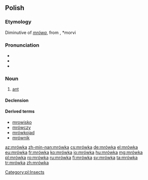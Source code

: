 ==Polish==

===Etymology===
Diminutive of ''[[mrówa]]'', from {{proto|Slavic|morvъ|lang=pl}}, *morvi

===Pronunciation===
* {{IPA|/ˈmrufka/|lang=pl}}
* {{audio|pl-mrówka.ogg|audio}}
* {{rhymes|ufka|lang=pl}}

===Noun===
{{head|pl|noun|g=f}}

# [[ant]]

====Declension====
{{pl-decl-noun-ka|mrów}}

====Derived terms====
* [[mrowisko]]
* [[mrówczy]]
* [[mrówkojad]]
* [[mrównik]]

[[Category:pl:Insects]]

[[az:mrówka]]
[[zh-min-nan:mrówka]]
[[cs:mrówka]]
[[de:mrówka]]
[[el:mrówka]]
[[eu:mrówka]]
[[fr:mrówka]]
[[ko:mrówka]]
[[io:mrówka]]
[[hu:mrówka]]
[[mg:mrówka]]
[[pl:mrówka]]
[[ro:mrówka]]
[[ru:mrówka]]
[[fi:mrówka]]
[[sv:mrówka]]
[[ta:mrówka]]
[[tr:mrówka]]
[[zh:mrówka]]